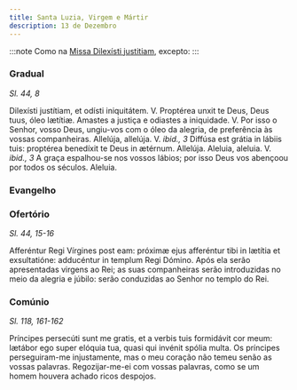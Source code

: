 ```yaml
---
title: Santa Luzia, Virgem e Mártir
description: 13 de Dezembro
---
```


:::note
Como na [Missa Dilexísti justitiam](/missal/comum/20virgemnaomartir1.mdx), excepto:
:::

### Gradual

_Sl. 44, 8_

<div class="grid grid-cols-2 gap-5">
  <span class="text-justify">
    Dilexísti justítiam, et odísti iniquitátem. V. Proptérea unxit te Deus, Deus
    tuus, óleo lætítiæ.
  </span>
  <span class="text-justify">
    Amastes a justiça e odiastes a iniquidade. V. Por isso o Senhor, vosso Deus,
    ungiu-vos com o óleo da alegria, de preferência às vossas companheiras.
  </span>
  <span class="text-justify">
    Allelúja, allelúja. V. <em>ibid., 3</em> Diffúsa est grátia in lábiis tuis:
    proptérea benedíxit te Deus in ætérnum. Allelúja.
  </span>
  <span class="text-justify">
    Aleluia, aleluia. V. <em>ibid., 3</em> A graça espalhou-se nos vossos
    lábios; por isso Deus vos abençoou por todos os séculos. Aleluia.
  </span>
</div>

### Evangelho


<LinkCard
  href="/missal/comum/21virgemnaomartir2#evangelho"
  title="Virgem não Mártir - Missa Vultum tuum"
/>

### Ofertório

_Sl. 44, 15-16_

<div class="grid grid-cols-2 gap-5">
  <span class="text-justify">
    Afferéntur Regi Vírgines post eam: próximæ ejus afferéntur tibi in lætítia
    et exsultatióne: adducéntur in templum Regi Dómino.
  </span>
  <span class="text-justify">
    Após ela serão apresentadas virgens ao Rei; as suas companheiras serão
    introduzidas no meio da alegria e júbilo: serão conduzidas ao Senhor no
    templo do Rei.
  </span>
</div>

### Comúnio

_Sl. 118, 161-162_

<div class="grid grid-cols-2 gap-5">
  <span class="text-justify">
    Príncipes persecúti sunt me gratis, et a verbis tuis formidávit cor meum:
    lætábor ego super elóquia tua, quasi qui invénit spólia multa.
  </span>
  <span class="text-justify">
    Os príncipes perseguiram-me injustamente, mas o meu coração não temeu senão
    as vossas palavras. Regozijar-me-ei com vossas palavras, como se um homem
    houvera achado ricos despojos.
  </span>
</div>
